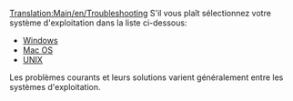 {{fr/Traduction|Troubleshooting|100}}
[[Translation:Main/en/Troubleshooting]]{{en/-}}{{fr/Table des matières}}
S'il vous plaît sélectionnez votre système d'exploitation dans la liste ci-dessous:

* [[Main/fr/Dépannage/Windows|Windows]]
* [[Main/fr/Dépannage/Mac|Mac OS]]
* [[Main/fr/Dépannage/Unix|UNIX]]

Les problèmes courants et leurs solutions varient généralement entre les systèmes d'exploitation.